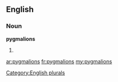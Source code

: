 ==English==

===Noun===
'''pygmalions'''

# {{plural of|[[pygmalion]]}}

[[Category:English plurals]]

[[ar:pygmalions]]
[[fr:pygmalions]]
[[my:pygmalions]]